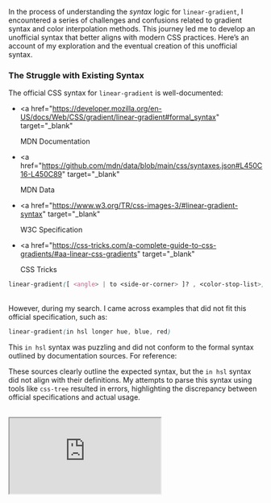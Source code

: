 In the process of understanding the _syntax_ logic for `linear-gradient`, I encountered a series of challenges and confusions related to gradient syntax and color interpolation methods. This journey led me to develop an unofficial syntax that better aligns with modern CSS practices. Here’s an account of my exploration and the eventual creation of this unofficial syntax.

### The Struggle with Existing Syntax

The official CSS syntax for `linear-gradient` is well-documented:

- <a
    href="https://developer.mozilla.org/en-US/docs/Web/CSS/gradient/linear-gradient#formal_syntax"
    target="_blank"
  >
    MDN Documentation
  </a>

- <a
    href="https://github.com/mdn/data/blob/main/css/syntaxes.json#L450C16-L450C89"
    target="_blank"
  >
    MDN Data
  </a>

- <a
    href="https://www.w3.org/TR/css-images-3/#linear-gradient-syntax"
    target="_blank"
  >
    W3C Specification
  </a>

- <a
    href="https://css-tricks.com/a-complete-guide-to-css-gradients/#aa-linear-css-gradients"
    target="_blank"
  >
    CSS Tricks
  </a>

```css
linear-gradient([ <angle> | to <side-or-corner> ]? , <color-stop-list>)
```

<br />
However, during my search. I came across examples that did not fit this official specification, such as:

```css
linear-gradient(in hsl longer hue, blue, red)
```

This `in hsl` syntax was puzzling and did not conform to the formal syntax outlined by documentation sources. For reference:

These sources clearly outline the expected syntax, but the `in hsl` syntax did not align with their definitions.
My attempts to parse this syntax using tools like `css-tree` resulted in errors, highlighting the discrepancy between official specifications and actual usage.

<br />
<iframe
style={{ width: '100%', height: '500px' }}
src="https://stackblitz.com/edit/vitejs-vite-147ich?embed=1&file=main.js"
/>
<br />
<br />
<hr />

### Browsers vs. Specifications

Despite the official documentation, browsers seemed to handle this unconventional syntax without issue. This led me to question whether such syntax was a legacy feature or an experimental addition. Browsers’ leniency in handling these cases created confusion about their validity. This divergence between browser behavior and formal documentation underscored the need for a more flexible approach to CSS gradients.

### The 2023 Specification and the Unofficial Syntax

In 2023, CSS introduced `<color-interpolation-method>` [mdn](https://developer.mozilla.org/en-US/docs/Web/CSS/color-interpolation-method),
allowing more precise control over color interpolation in gradients.

#### syntax

```css
<color-interpolation-method> =
  in [ <rectangular-color-space> | <polar-color-space> <hue-interpolation-method>? ]
```

Where `<color-interpolation-method>` could be `srgb`, `hsl`, `lab`, `lch`, `oklab`, or `oklch`.
However, the notation `in hsl`, `in oklab`, etc.

<hr />

## Developing the Unofficial Syntax for linear-gradient

To address the gap between official specifications and practical usage, I kept together an unofficial syntax that incorporates color interpolation methods directly
into the `linear-gradient` function. This unofficial syntax is:

```css
linear-gradient([ <color-interpolation-method> ]? [ <angle> | to <side-or-corner> ]? , <color-stop-list>)
```

Now it's time to test this unofficial syntax with some examples.

<iframe
  style={{ width: '100%', height: '500px' }}
  src="https://stackblitz.com/edit/vitejs-vite-c13r3s?embed=1&file=main.js"
/>

### Examples of the Unofficial Syntax

**1. Using LCH Interpolation**

```css
linear-gradient(in lch 45deg, red, blue);
```

- Colors transition from `red` to `blue` using the LCH color space with a `45deg` angle.

**2. Applying LAB Interpolation**

```css
linear-gradient(in lab to right, yellow, purple);
```

- Gradient from `yellow` to `purple` using the LAB color space, flowing to the right.

**3. Default Interpolation (sRGB)**

```css
linear-gradient(to bottom, orange, green);
```

- Standard gradient from `orange` to `green`, using the default sRGB interpolation.

**4. Using OKLCH with Color Stops**

```css
linear-gradient(in oklch 90deg, pink 30%, black 70%);
```

- Transition from `pink` to `black` using OKLCH color space with specific color stops and a `90deg` angle.

### Official Syntax

Soon after i played around with this unofficial syntax, After some little more research,
i came across the actual syntax that is specified in the [CSS Images Module Level 4](https://drafts.csswg.org/css-images-4/#linear-gradients).

```
<linear-gradient-syntax> =
  [ [ <angle> | to <side-or-corner> ] || <color-interpolation-method> ]? ,
  <color-stop-list>
```

From the official syntax we can understand that

- `<angle> | to <side-or-corner>` : This part indicates that you can use either an angle or a side/corner for the gradient direction. For example, you might use 45deg or to right.

- `|| <color-interpolation-method>` : The || signifies that `<color-interpolation-method>` is another independent option that can be used in conjunction with or instead of the angle/side-or-corner specification.

Examples:

```css
linear-gradient(45deg, red, blue)
```

```css
linear-gradient(in lab, red, blue)
```

```css
linear-gradient(to right in lch, red, blue)
```

### Conclusion

The journey from dealing with non-standard syntax to creating an unofficial syntax that incorporates `<color-interpolation-method>` has been both challenging and enlightening. By integrating these modern color interpolation methods into the `linear-gradient` function, I’ve developed a more versatile approach to handling gradients. This unofficial syntax not only aligns with the latest CSS practices but also addresses gaps in existing documentation and real-world usage.

Through this process, I’ve learned the importance of adaptability in web development and the need to bridge the gap between evolving standards and practical implementation challenges.
